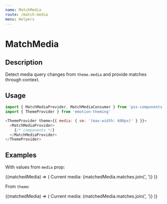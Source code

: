 ```yaml
---
name: MatchMedia
route: /match-media
menu: Helpers
---
```



# MatchMedia

## Description

Detect media query changes from `theme.media` and provide matches through context.


## Usage

```js
import { MatchMediaProvider, MatchMediaConsumer } from 'pss-components'
import { ThemeProvider } from 'emotion-theming'
```

```js
<ThemeProvider theme={{ media: { sm: '(max-width: 600px)' } }}>
  <MatchMediaProvider>
    {/* components */}
  </MatchMediaProvider>
</ThemeProvider>
```

## Examples

With values from `media` prop:

<Playground>
  <MatchMediaProvider media={{ mobile: '(max-width: 600px)', desktop: '(min-width: 601px)' }}>
    <MatchMediaConsumer>
      {(matchedMedia) => (
        <Box>
          Current media: {matchedMedia.matches.join(', ')}
        </Box>
      )}
    </MatchMediaConsumer>
  </MatchMediaProvider>
</Playground>

From `theme`:

<Playground>
  <MatchMediaProvider>
    <MatchMediaConsumer>
      {(matchedMedia) => (
        <Box>
          Current media: {matchedMedia.matches.join(', ')}
        </Box>
      )}
    </MatchMediaConsumer>
  </MatchMediaProvider>
</Playground>

